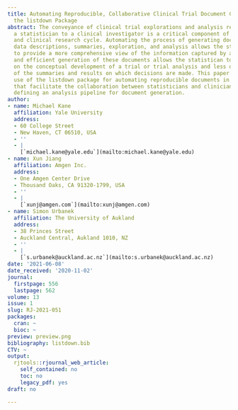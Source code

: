 ```yaml
---
title: Automating Reproducible, Collaborative Clinical Trial Document Generation with
  the listdown Package
abstract: The conveyance of clinical trial explorations and analysis results from
  a statistician to a clinical investigator is a critical component of the drug development
  and clinical research cycle. Automating the process of generating documents for
  data descriptions, summaries, exploration, and analysis allows the statistician
  to provide a more comprehensive view of the information captured by a clinical trial,
  and efficient generation of these documents allows the statistican to focus more
  on the conceptual development of a trial or trial analysis and less on the implementation
  of the summaries and results on which decisions are made. This paper explores the
  use of the listdown package for automating reproducible documents in clinical trials
  that facilitate the collaboration between statisticians and clinicians as well as
  defining an analysis pipeline for document generation.
author:
- name: Michael Kane
  affiliation: Yale University
  address:
  - 60 College Street
  - New Haven, CT 06510, USA
  - ''
  - |
    [`michael.kane@yale.edu`](mailto:michael.kane@yale.edu)
- name: Xun Jiang
  affiliation: Amgen Inc.
  address:
  - One Amgen Center Drive
  - Thousand Oaks, CA 91320-1799, USA
  - ''
  - |
    [`xunj@amgen.com`](mailto:xunj@amgen.com)
- name: Simon Urbanek
  affiliation: The University of Aukland
  address:
  - 38 Princes Street
  - Auckland Central, Aukland 1010, NZ
  - ''
  - |
    [`s.urbanek@auckland.ac.nz`](mailto:s.urbanek@auckland.ac.nz)
date: '2021-06-08'
date_received: '2020-11-02'
journal:
  firstpage: 556
  lastpage: 562
volume: 13
issue: 1
slug: RJ-2021-051
packages:
  cran: ~
  bioc: ~
preview: preview.png
bibliography: listdown.bib
CTV: ~
output:
  rjtools::rjournal_web_article:
    self_contained: no
    toc: no
    legacy_pdf: yes
draft: no

---
```

